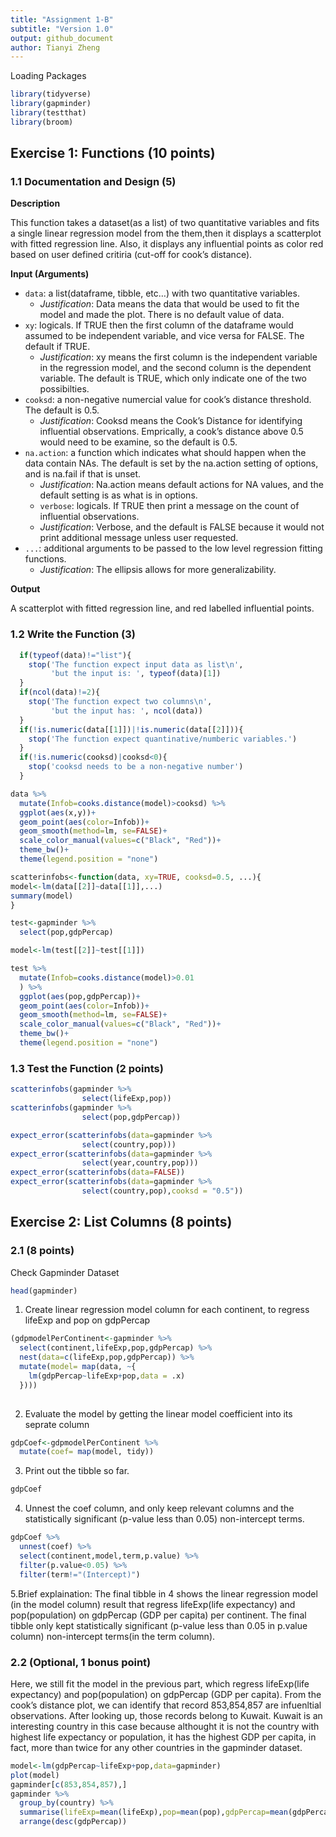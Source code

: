 ```yaml
---
title: "Assignment 1-B"
subtitle: "Version 1.0" 
output: github_document
author: Tianyi Zheng
---
```


Loading Packages
```r
library(tidyverse)
library(gapminder)
library(testthat)
library(broom)
```


## Exercise 1: Functions (10 points)

### 1.1 Documentation and Design (5)
<!----------- Documentation goes here ---------------------->

**Description**

This function takes a dataset(as a list) of two quantitative variables and fits a single linear regression model from the them,then it displays a scatterplot with fitted regression line. Also, it displays any influential points as color red based on user defined critiria (cut-off for cook's distance).

**Input (Arguments)**

- `data`: a list(dataframe, tibble, etc...) with two quantitative variables.
  - _Justification_: Data means the data that would be used to fit the model and made the plot. There is no default value of data. 
- `xy`: logicals. If TRUE then the first column of the dataframe would assumed to be independent variable, and vice versa for FALSE. The default if TRUE.
  - _Justification_: xy means the first column is the independent variable in the regression model, and the second column is the dependent variable. The default is TRUE, which only indicate one of the two possibilties. 
- `cooksd`: a non-negative numercial value for cook's distance threshold. The default is 0.5.
  - _Justification_: Cooksd means the Cook's Distance for identifying influential observations. Emprically, a cook's distance above 0.5 would need to be examine, so the default is 0.5.
- `na.action`: a function which indicates what should happen when the data contain NAs. The default is set by the na.action setting of options, and is na.fail if that is unset. 
  - _Justification_: Na.action means default actions for NA values, and the default setting is as what is in options.
  - `verbose`: logicals. If TRUE then print a message on the count of influential observations.
  - _Justification_: Verbose, and the default is FALSE because it would not print additional message unless user requested.
- `...`: additional arguments to be passed to the low level regression fitting functions. 
  - _Justification_: The ellipsis allows for more generalizability.

**Output**

A scatterplot with fitted regression line, and red labelled influential points. 

<!---------------------------------------------------------->



### 1.2 Write the Function (3)
<!------------ Write your function below here -------------->
```r
  if(typeof(data)!="list"){
    stop('The function expect input data as list\n',
         'but the input is: ', typeof(data)[1])
  }
  if(ncol(data)!=2){
    stop('The function expect two columns\n',
         'but the input has: ', ncol(data))
  }
  if(!is.numeric(data[[1]])|!is.numeric(data[[2]])){
    stop('The function expect quantinative/numberic variables.')
  }
  if(!is.numeric(cooksd)|cooksd<0){
    stop('cooksd needs to be a non-negative number')
  }

data %>% 
  mutate(Infob=cooks.distance(model)>cooksd) %>% 
  ggplot(aes(x,y))+
  geom_point(aes(color=Infob))+
  geom_smooth(method=lm, se=FALSE)+
  scale_color_manual(values=c("Black", "Red"))+ 
  theme_bw()+
  theme(legend.position = "none")
```

```r
scatterinfobs<-function(data, xy=TRUE, cooksd=0.5, ...){
model<-lm(data[[2]]~data[[1]],...)
summary(model)
}
```


```r
test<-gapminder %>% 
  select(pop,gdpPercap)
```


```r
model<-lm(test[[2]]~test[[1]])
```

```r
test %>% 
  mutate(Infob=cooks.distance(model)>0.01
  ) %>% 
  ggplot(aes(pop,gdpPercap))+
  geom_point(aes(color=Infob))+
  geom_smooth(method=lm, se=FALSE)+
  scale_color_manual(values=c("Black", "Red"))+
  theme_bw()+
  theme(legend.position = "none")
```

<!---------------------------------------------------------->



### 1.3 Test the Function (2 points)

<!------------ Test your function below here --------------->
```r
scatterinfobs(gapminder %>% 
                select(lifeExp,pop))
scatterinfobs(gapminder %>% 
                select(pop,gdpPercap))
```

```r
expect_error(scatterinfobs(data=gapminder %>% 
                select(country,pop)))
expect_error(scatterinfobs(data=gapminder %>% 
                select(year,country,pop)))
expect_error(scatterinfobs(data=FALSE))
expect_error(scatterinfobs(data=gapminder %>% 
                select(country,pop),cooksd = "0.5"))
```

<!---------------------------------------------------------->
-------

## Exercise 2: List Columns (8 points)

### 2.1 (8 points) 
<!------------ Put your work here -------------------------->
Check Gapminder Dataset
```r
head(gapminder)
```

1. Create linear regression model column for each continent, to regress lifeExp and pop on gdpPercap
```r
(gdpmodelPerContinent<-gapminder %>% 
  select(continent,lifeExp,pop,gdpPercap) %>% 
  nest(data=c(lifeExp,pop,gdpPercap)) %>% 
  mutate(model= map(data, ~{
    lm(gdpPercap~lifeExp+pop,data = .x)
  })))
  
```
2. Evaluate the model by getting the linear model coefficient into its seprate column
```r
gdpCoef<-gdpmodelPerContinent %>% 
  mutate(coef= map(model, tidy))
```
3. Print out the tibble so far.
```r
gdpCoef
```
4. Unnest the coef column, and only keep relevant columns and the statistically significant (p-value less than 0.05) non-intercept terms.
```r
gdpCoef %>% 
  unnest(coef) %>% 
  select(continent,model,term,p.value) %>% 
  filter(p.value<0.05) %>% 
  filter(term!="(Intercept)") 
```
5.Brief explaination:
The final tibble in 4 shows the linear regression model (in the model column) result that regress lifeExp(life expectancy) and pop(population) on gdpPercap (GDP per capita) per continent. The final tibble only kept statistically significant (p-value less than 0.05 in p.value column) non-intercept terms(in the term column).
<!---------------------------------------------------------->


### 2.2 (**Optional**, 1 bonus point)

Here, we still fit the model in the previous part, which regress lifeExp(life expectancy) and pop(population) on gdpPercap (GDP per capita). From the cook's distance plot, we can identify that record 853,854,857 are infuenltial observations. After looking up, those records belong to Kuwait.
Kuwait is an interesting country in this case because althought it is not the country with highest life expectancy or population, it has the highest GDP per capita, in fact, more than twice for any other countries in the gapminder dataset.
```r
model<-lm(gdpPercap~lifeExp+pop,data=gapminder)
plot(model)
gapminder[c(853,854,857),]
gapminder %>% 
  group_by(country) %>% 
  summarise(lifeExp=mean(lifeExp),pop=mean(pop),gdpPercap=mean(gdpPercap)) %>% 
  arrange(desc(gdpPercap))
```
